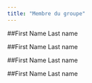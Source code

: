 ```yaml
---
title: "Membre du groupe"
---
```


##First Name Last name

##First Name Last name

##First Name Last name

##First Name Last name

